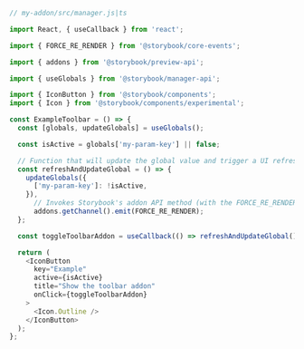 ```js
// my-addon/src/manager.js|ts

import React, { useCallback } from 'react';

import { FORCE_RE_RENDER } from '@storybook/core-events';

import { addons } from '@storybook/preview-api';

import { useGlobals } from '@storybook/manager-api';

import { IconButton } from '@storybook/components';
import { Icon } from '@storybook/components/experimental';

const ExampleToolbar = () => {
  const [globals, updateGlobals] = useGlobals();

  const isActive = globals['my-param-key'] || false;

  // Function that will update the global value and trigger a UI refresh.
  const refreshAndUpdateGlobal = () => {
    updateGlobals({
      ['my-param-key']: !isActive,
    }),
      // Invokes Storybook's addon API method (with the FORCE_RE_RENDER) event to trigger a UI refresh
      addons.getChannel().emit(FORCE_RE_RENDER);
  };

  const toggleToolbarAddon = useCallback(() => refreshAndUpdateGlobal(), [isActive]);

  return (
    <IconButton
      key="Example"
      active={isActive}
      title="Show the toolbar addon"
      onClick={toggleToolbarAddon}
    >
      <Icon.Outline />
    </IconButton>
  );
};
```
